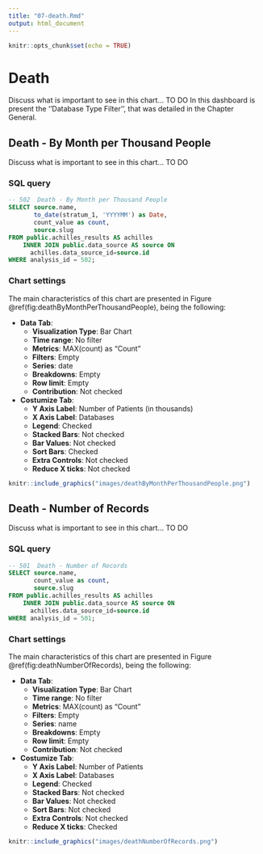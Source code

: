 ```yaml
---
title: "07-death.Rmd"
output: html_document
---
```


```r
knitr::opts_chunk$set(echo = TRUE)
```

# Death

Discuss what is important to see in this chart... TO DO
In this dashboard is present the ''Database Type Filter'', that was detailed in the Chapter General.

## Death - By Month per Thousand People

Discuss what is important to see in this chart... TO DO

### SQL query

```sql
-- 502  Death - By Month per Thousand People
SELECT source.name,
       to_date(stratum_1, 'YYYYMM') as Date,
       count_value as count, 
       source.slug
FROM public.achilles_results AS achilles 
	INNER JOIN public.data_source AS source ON 
	  achilles.data_source_id=source.id
WHERE analysis_id = 502;
```

### Chart settings

The main characteristics of this chart are presented in Figure \@ref(fig:deathByMonthPerThousandPeople), being the following:

- **Data Tab**:
    - **Visualization Type**: Bar Chart
    - **Time range**: No filter
    - **Metrics**: MAX(count) as "Count"
    - **Filters**: Empty
    - **Series**: date
    - **Breakdowns**: Empty
    - **Row limit**: Empty
    - **Contribution**: Not checked
- **Costumize Tab**:
    - **Y Axis Label**: Number of Patients (in thousands)
    - **X Axis Label**: Databases
    - **Legend**: Checked
    - **Stacked Bars**: Not checked
    - **Bar Values**: Not checked
    - **Sort Bars**: Checked
    - **Extra Controls**: Not checked
    - **Reduce X ticks**: Not checked

```r
knitr::include_graphics("images/deathByMonthPerThousandPeople.png")
```

## Death - Number of Records

Discuss what is important to see in this chart... TO DO

### SQL query

```sql
-- 501  Death - Number of Records
SELECT source.name,
       count_value as count, 
       source.slug
FROM public.achilles_results AS achilles 
	INNER JOIN public.data_source AS source ON 
	  achilles.data_source_id=source.id
WHERE analysis_id = 501;
```

### Chart settings

The main characteristics of this chart are presented in Figure \@ref(fig:deathNumberOfRecords), being the following:

- **Data Tab**:
    - **Visualization Type**: Bar Chart
    - **Time range**: No filter
    - **Metrics**: MAX(count) as "Count"
    - **Filters**: Empty
    - **Series**: name
    - **Breakdowns**: Empty
    - **Row limit**: Empty
    - **Contribution**: Not checked
- **Costumize Tab**:
    - **Y Axis Label**: Number of Patients
    - **X Axis Label**: Databases
    - **Legend**: Checked
    - **Stacked Bars**: Not checked
    - **Bar Values**: Not checked
    - **Sort Bars**: Not checked
    - **Extra Controls**: Not checked
    - **Reduce X ticks**: Checked

```r
knitr::include_graphics("images/deathNumberOfRecords.png")
```

